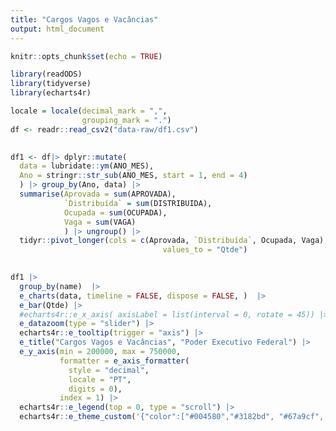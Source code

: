 ```yaml
---
title: "Cargos Vagos e Vacâncias"
output: html_document
---
```


```r
knitr::opts_chunk$set(echo = TRUE)
```


```r
library(readODS)
library(tidyverse)
library(echarts4r)
```

```r

locale = locale(decimal_mark = ",", 
                grouping_mark = ".")
df <- readr::read_csv2("data-raw/df1.csv")
                       

```


```r
df1 <- df|> dplyr::mutate(
  data = lubridate::ym(ANO_MES),
  Ano = stringr::str_sub(ANO_MES, start = 1, end = 4)
  ) |> group_by(Ano, data) |> 
  summarise(Aprovada = sum(APROVADA), 
            `Distribuída` = sum(DISTRIBUIDA),
            Ocupada = sum(OCUPADA),
            Vaga = sum(VAGA)
            ) |> ungroup() |> 
  tidyr::pivot_longer(cols = c(Aprovada, `Distribuída`, Ocupada, Vaga), 
                                  values_to = "Qtde") 
 

```


```r
df1 |>  
  group_by(name)  |>  
  e_charts(data, timeline = FALSE, dispose = FALSE, )  |>  
  e_bar(Qtde) |> 
  #echarts4r::e_x_axis( axisLabel = list(interval = 0, rotate = 45)) |> 
  e_datazoom(type = "slider") |>
  echarts4r::e_tooltip(trigger = "axis") |> 
  e_title("Cargos Vagos e Vacâncias", "Poder Executivo Federal") |>
  e_y_axis(min = 200000, max = 750000, 
           formatter = e_axis_formatter(
             style = "decimal",
             locale = "PT",
             digits = 0), 
           index = 1) |>
  echarts4r::e_legend(top = 0, type = "scroll") |> 
  echarts4r::e_theme_custom('{"color":["#004580","#3182bd", "#67a9cf", "#9ecae1"]}')   # theme

```

